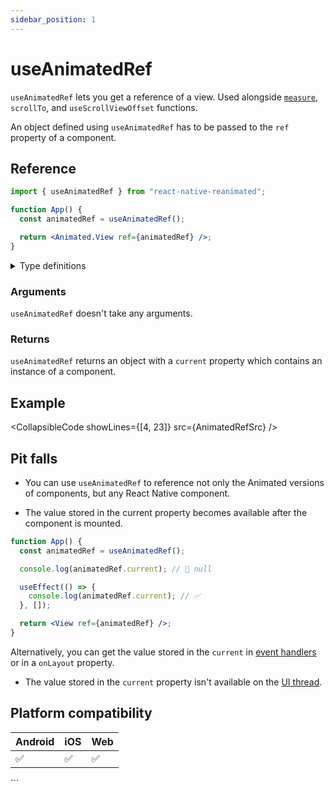 ```yaml
---
sidebar_position: 1
---
```


# useAnimatedRef

`useAnimatedRef` lets you get a reference of a view. Used alongside [`measure`](/docs/advanced/measure), `scrollTo`, and `useScrollViewOffset` functions.

An object defined using `useAnimatedRef` has to be passed to the `ref` property of a component.

## Reference

```jsx
import { useAnimatedRef } from "react-native-reanimated";

function App() {
  const animatedRef = useAnimatedRef();

  return <Animated.View ref={animatedRef} />;
}
```

<details>
<summary>Type definitions</summary>

```typescript
function useAnimatedRef<T extends Component>(): AnimatedRef<T>;
```

</details>

### Arguments

`useAnimatedRef` doesn't take any arguments.

### Returns

`useAnimatedRef` returns an object with a `current` property which contains an instance of a component.

## Example


<CollapsibleCode showLines={[4, 23]} src={AnimatedRefSrc} />

## Pit falls

- You can use `useAnimatedRef` to reference not only the Animated versions of components, but any React Native component.

- The value stored in the current property becomes available after the component is mounted.

<Indent>

```jsx
function App() {
  const animatedRef = useAnimatedRef();

  console.log(animatedRef.current); // 🚩 null

  useEffect(() => {
    console.log(animatedRef.current); // ✅
  }, []);

  return <View ref={animatedRef} />;
}
```

Alternatively, you can get the value stored in the `current` in [event handlers](https://react.dev/learn/responding-to-events) or in a `onLayout` property.

</Indent>

- The value stored in the `current` property isn't available on the [UI thread](/docs/fundamentals/glossary#ui-thread).

## Platform compatibility

<div className="compatibility">

| Android | iOS | Web |
| ------- | --- | --- |
| ✅      | ✅  | ✅  |

</div>
```

